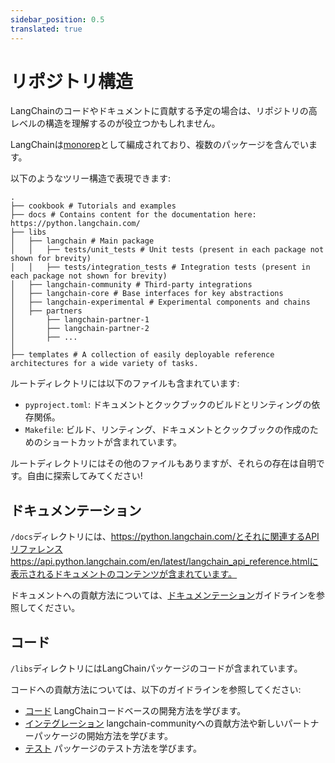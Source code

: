 ```yaml
---
sidebar_position: 0.5
translated: true
---
```


# リポジトリ構造

LangChainのコードやドキュメントに貢献する予定の場合は、リポジトリの高レベルの構造を理解するのが役立つかもしれません。

LangChainは[monorep](https://en.wikipedia.org/wiki/Monorepo)として編成されており、複数のパッケージを含んでいます。

以下のようなツリー構造で表現できます:

```text
.
├── cookbook # Tutorials and examples
├── docs # Contains content for the documentation here: https://python.langchain.com/
├── libs
│   ├── langchain # Main package
│   │   ├── tests/unit_tests # Unit tests (present in each package not shown for brevity)
│   │   ├── tests/integration_tests # Integration tests (present in each package not shown for brevity)
│   ├── langchain-community # Third-party integrations
│   ├── langchain-core # Base interfaces for key abstractions
│   ├── langchain-experimental # Experimental components and chains
│   ├── partners
│       ├── langchain-partner-1
│       ├── langchain-partner-2
│       ├── ...
│
├── templates # A collection of easily deployable reference architectures for a wide variety of tasks.
```

ルートディレクトリには以下のファイルも含まれています:

* `pyproject.toml`: ドキュメントとクックブックのビルドとリンティングの依存関係。
* `Makefile`: ビルド、リンティング、ドキュメントとクックブックの作成のためのショートカットが含まれています。

ルートディレクトリにはその他のファイルもありますが、それらの存在は自明です。自由に探索してみてください!

## ドキュメンテーション

`/docs`ディレクトリには、https://python.langchain.com/とそれに関連するAPIリファレンスhttps://api.python.langchain.com/en/latest/langchain_api_reference.htmlに表示されるドキュメントのコンテンツが含まれています。

ドキュメントへの貢献方法については、[ドキュメンテーション](/docs/contributing/documentation/style_guide)ガイドラインを参照してください。

## コード

`/libs`ディレクトリにはLangChainパッケージのコードが含まれています。

コードへの貢献方法については、以下のガイドラインを参照してください:

- [コード](./code.mdx) LangChainコードベースの開発方法を学びます。
- [インテグレーション](./integrations.mdx) langchain-communityへの貢献方法や新しいパートナーパッケージの開始方法を学びます。
- [テスト](./testing.mdx) パッケージのテスト方法を学びます。
